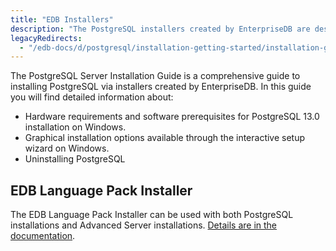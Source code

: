 ```yaml
---
title: "EDB Installers"
description: "The PostgreSQL installers created by EnterpriseDB are designed to make it quick and simple to install PostgreSQL on your computer."
legacyRedirects:
  - "/edb-docs/d/postgresql/installation-getting-started/installation-guide/13.0/index.html"
---
```


The PostgreSQL Server Installation Guide is a comprehensive guide to installing PostgreSQL via installers created by EnterpriseDB. In this guide you will find detailed information about:

- Hardware requirements and software prerequisites for PostgreSQL 13.0 installation on Windows.
- Graphical installation options available through the interactive setup wizard on Windows.
- Uninstalling PostgreSQL

## EDB Language Pack Installer

The EDB Language Pack Installer can be used with both PostgreSQL installations and Advanced Server installations. [Details are in the documentation](/epas/latest/language_pack/).

